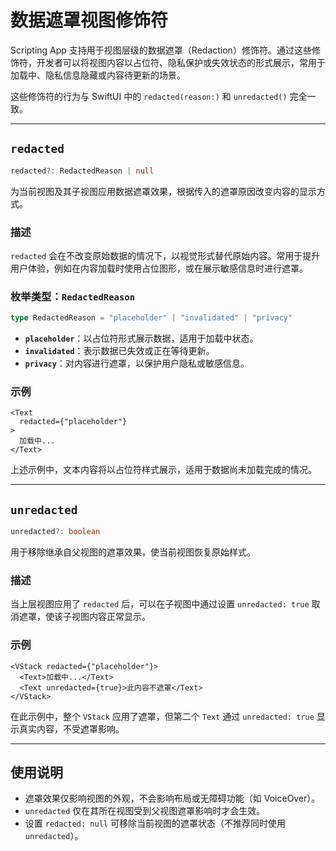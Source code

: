 # 数据遮罩视图修饰符 

Scripting App 支持用于视图层级的数据遮罩（Redaction）修饰符。通过这些修饰符，开发者可以将视图内容以占位符、隐私保护或失效状态的形式展示，常用于加载中、隐私信息隐藏或内容待更新的场景。

这些修饰符的行为与 SwiftUI 中的 `redacted(reason:)` 和 `unredacted()` 完全一致。

---

## `redacted`

```ts
redacted?: RedactedReason | null
```

为当前视图及其子视图应用数据遮罩效果，根据传入的遮罩原因改变内容的显示方式。

### 描述

`redacted` 会在不改变原始数据的情况下，以视觉形式替代原始内容。常用于提升用户体验，例如在内容加载时使用占位图形，或在展示敏感信息时进行遮罩。

### 枚举类型：`RedactedReason`

```ts
type RedactedReason = "placeholder" | "invalidated" | "privacy"
```

* **`placeholder`**：以占位符形式展示数据，适用于加载中状态。
* **`invalidated`**：表示数据已失效或正在等待更新。
* **`privacy`**：对内容进行遮罩，以保护用户隐私或敏感信息。

### 示例

```tsx
<Text
  redacted={"placeholder"}
>
  加载中...
</Text>
```

上述示例中，文本内容将以占位符样式展示，适用于数据尚未加载完成的情况。

---

## `unredacted`

```ts
unredacted?: boolean
```

用于移除继承自父视图的遮罩效果，使当前视图恢复原始样式。

### 描述

当上层视图应用了 `redacted` 后，可以在子视图中通过设置 `unredacted: true` 取消遮罩，使该子视图内容正常显示。

### 示例

```tsx
<VStack redacted={"placeholder"}>
  <Text>加载中...</Text>
  <Text unredacted={true}>此内容不遮罩</Text>
</VStack>
```

在此示例中，整个 `VStack` 应用了遮罩，但第二个 `Text` 通过 `unredacted: true` 显示真实内容，不受遮罩影响。

---

## 使用说明

* 遮罩效果仅影响视图的外观，不会影响布局或无障碍功能（如 VoiceOver）。
* `unredacted` 仅在其所在视图受到父视图遮罩影响时才会生效。
* 设置 `redacted: null` 可移除当前视图的遮罩状态（不推荐同时使用 `unredacted`）。
